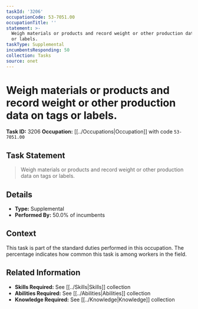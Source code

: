 ```yaml
---
taskId: '3206'
occupationCode: 53-7051.00
occupationTitle: ''
statement: >-
  Weigh materials or products and record weight or other production data on tags
  or labels.
taskType: Supplemental
incumbentsResponding: 50
collection: Tasks
source: onet
---
```

# Weigh materials or products and record weight or other production data on tags or labels.

**Task ID:** 3206
**Occupation:** [[../Occupations|Occupation]] with code `53-7051.00`

## Task Statement

> Weigh materials or products and record weight or other production data on tags or labels.

## Details

- **Type:** Supplemental
- **Performed By:** 50.0% of incumbents

## Context

This task is part of the standard duties performed in this occupation. The percentage indicates how common this task is among workers in the field.

## Related Information

- **Skills Required:** See [[../Skills|Skills]] collection
- **Abilities Required:** See [[../Abilities|Abilities]] collection
- **Knowledge Required:** See [[../Knowledge|Knowledge]] collection
